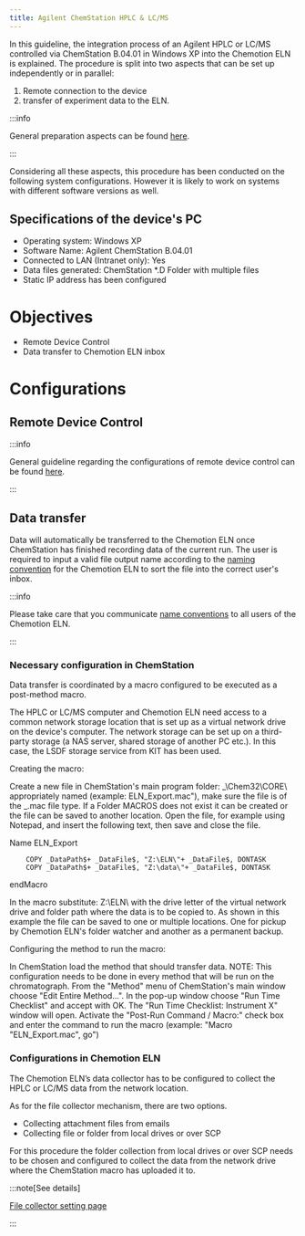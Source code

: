 ```yaml
---
title: Agilent ChemStation HPLC & LC/MS
---
```


In this guideline, the integration process of an Agilent HPLC or LC/MS controlled via ChemStation B.04.01 in Windows XP into the Chemotion ELN is explained.
The procedure is split into two aspects that can be set up independently or in parallel:

1. Remote connection to the device
2. transfer of experiment data to the ELN.

:::info

General preparation aspects can be found [here](../../devices#general-preparation-aspects).

:::

Considering all these aspects, this procedure has been conducted on the following system configurations.
However it is likely to work on systems with different software versions as well.

## Specifications of the device's PC

- Operating system: Windows XP
- Software Name: Agilent ChemStation B.04.01
- Connected to LAN (Intranet only): Yes
- Data files generated: ChemStation \*.D Folder with multiple files
- Static IP address has been configured

# Objectives

- Remote Device Control
- Data transfer to Chemotion ELN inbox

# Configurations

## Remote Device Control

:::info

General guideline regarding the configurations of remote device control can be found [here](../configurations/remote_control).

:::

## Data transfer

Data will automatically be transferred to the Chemotion ELN once ChemStation has finished recording data of the current run.
The user is required to input a valid file output name according to the [naming convention](../../devices#name-conventions) for the Chemotion ELN to sort the file into the correct user's inbox.

:::info

Please take care that you communicate [name conventions](../../devices#name-conventions) to all users of the Chemotion ELN.

:::

### Necessary configuration in ChemStation

Data transfer is coordinated by a macro configured to be executed as a post-method macro.

The HPLC or LC/MS computer and Chemotion ELN need access to a common network storage location that is set up as a virtual network drive on the device's computer.
The network storage can be set up on a third-party storage (a NAS server, shared storage of another PC etc.).
In this case, the LSDF storage service from KIT has been used.

Creating the macro:

Create a new file in ChemStation's main program folder: _\Chem32\CORE\ appropriately named (example: ELN_Export.mac"), make sure the file is of the _.mac file type.
If a Folder MACROS does not exist it can be created or the file can be saved to another location.
Open the file, for example using Notepad, and insert the following text, then save and close the file.

Name ELN_Export

        COPY _DataPath$+ _DataFile$, "Z:\ELN\"+ _DataFile$, DONTASK
        COPY _DataPath$+ _DataFile$, "Z:\data\"+ _DataFile$, DONTASK

endMacro

In the macro substitute:
Z:\ELN\ with the drive letter of the virtual network drive and folder path where the data is to be copied to.
As shown in this example the file can be saved to one or multiple locations.
One for pickup by Chemotion ELN's folder watcher and another as a permanent backup.

Configuring the method to run the macro:

In ChemStation load the method that should transfer data.
NOTE: This configuration needs to be done in every method that will be run on the chromatograph.
From the "Method" menu of ChemStation's main window choose "Edit Entire Method...".
In the pop-up window choose "Run Time Checklist" and accept with OK. The "Run Time Checklist: Instrument X" window will open.
Activate the "Post-Run Command / Macro:" check box and enter the command to run the macro (example: "Macro "ELN_Export.mac", go")

### Configurations in Chemotion ELN

The Chemotion ELN’s data collector has to be configured to collect the HPLC or LC/MS data from the network location.

As for the file collector mechanism, there are two options.

- Collecting attachment files from emails
- Collecting file or folder from local drives or over SCP

For this procedure the folder collection from local drives or over SCP needs to be chosen and configured to collect the data from the network drive where the ChemStation macro has uploaded it to.

:::note[See details]

[File collector setting page](../../install_configure/configuration#file-collection)

:::
